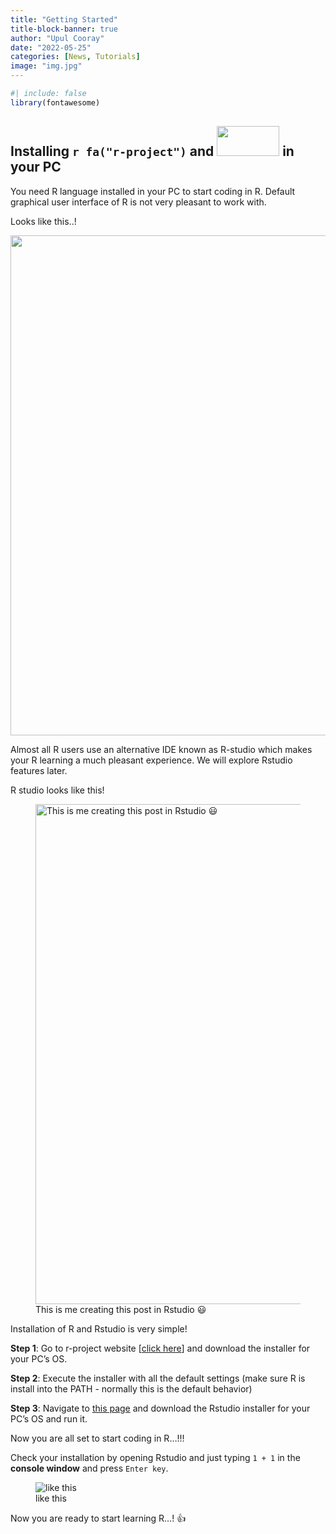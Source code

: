 ```yaml
---
title: "Getting Started"
title-block-banner: true
author: "Upul Cooray"
date: "2022-05-25"
categories: [News, Tutorials]
image: "img.jpg"
---
```


```r
#| include: false
library(fontawesome)
```

## **Installing `r fa("r-project")` and ![](rstudio.png){width="100" height="48"} in your PC**

You need R language installed in your PC to start coding in R. Default graphical user interface of R is not very pleasant to work with.

Looks like this..!

![](rgui.jpg){width="800"}

Almost all R users use an alternative IDE known as R-studio which makes your R learning a much pleasant experience. We will explore Rstudio features later.

R studio looks like this!

![This is me creating this post in Rstudio 😃](rs.png){fig-align="left" width="800"}

Installation of R and Rstudio is very simple!

**Step 1**: Go to r-project website \[[click here](https://cran.r-project.org/){.pink}\] and download the installer for your PC's OS.

**Step 2**: Execute the installer with all the default settings (make sure R is install into the PATH - normally this is the default behavior)

**Step 3**: Navigate to [this page](https://www.rstudio.com/products/rstudio/download/#download){.pink} and download the Rstudio installer for your PC's OS and run it.

Now you are all set to start coding in R...!!!

Check your installation by opening Rstudio and just typing `1 + 1` in the **console window** and press `Enter key`.

![like this](console.png){fig-align="left"}

Now you are ready to start learning R...! 👍
